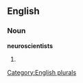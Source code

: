 ==English==

===Noun===
'''neuroscientists'''

# {{plural of|[[neuroscientist]]}}

[[Category:English plurals]]